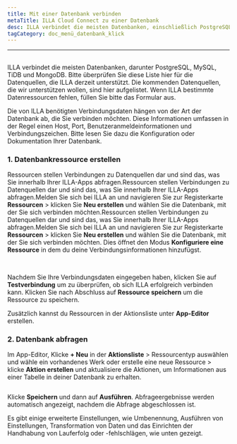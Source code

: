 ```yaml
---
title: Mit einer Datenbank verbinden
metaTitle: ILLA Cloud Connect zu einer Datenbank
desc: ILLA verbindet die meisten Datenbanken, einschließlich PostgreSQL, MySQL, TiDB und MongoDB
tagCategory: doc_menü_datenbank_klick
---
```


* * *

## <Heading hidden>Mit einer Datenbank verbinden</Heading>

ILLA verbindet die meisten Datenbanken, darunter PostgreSQL, MySQL, TiDB und MongoDB. Bitte überprüfen Sie diese Liste hier für die Datenquellen, die ILLA derzeit unterstützt. Die kommenden Datenquellen, die wir unterstützen wollen, sind hier aufgelistet. Wenn ILLA bestimmte Datenressourcen fehlen, füllen Sie bitte das Formular aus.

Die von ILLA benötigten Verbindungsdaten hängen von der Art der Datenbank ab, die Sie verbinden möchten. Diese Informationen umfassen in der Regel einen Host, Port, Benutzeranmeldeinformationen und Verbindungszeichen. Bitte lesen Sie dazu die Konfiguration oder Dokumentation Ihrer Datenbank.

### 1.  Datenbankressource erstellen

Ressourcen stellen Verbindungen zu Datenquellen dar und sind das, was Sie innerhalb Ihrer ILLA-Apps abfragen.Ressourcen stellen Verbindungen zu Datenquellen dar und sind das, was Sie innerhalb Ihrer ILLA-Apps abfragen.Melden Sie sich bei ILLA an und navigieren Sie zur Registerkarte **Ressourcen** > klicken Sie **Neu erstellen** und wählen Sie die Datenbank, mit der Sie sich verbinden möchten.Ressourcen stellen Verbindungen zu Datenquellen dar und sind das, was Sie innerhalb Ihrer ILLA-Apps abfragen.Melden Sie sich bei ILLA an und navigieren Sie zur Registerkarte **Ressourcen** > klicken Sie **Neu erstellen** und wählen Sie die Datenbank, mit der Sie sich verbinden möchten. Dies öffnet den Modus **Konfiguriere eine Ressource** in dem du deine Verbindungsinformationen hinzufügst.

<img
  src='https://cdn.illacloud.com/official-website/img/docs/connect/connect-database/resources.png'
  alt=""
/>
<img
  src='https://cdn.illacloud.com/official-website/img/docs/connect/connect-database/config.png'
  alt=""
/>

Nachdem Sie Ihre Verbindungsdaten eingegeben haben, klicken Sie auf **Testverbindung** um zu überprüfen, ob sich ILLA erfolgreich verbinden kann. Klicken Sie nach Abschluss auf **Ressource speichern** um die Ressource zu speichern.

Zusätzlich kannst du Ressourcen in der Aktionsliste unter **App-Editor** erstellen.

### 2.  Datenbank abfragen

Im App-Editor, Klicke **+ Neu** in der **Aktionsliste** > Ressourcentyp auswählen und wähle ein vorhandenes Werk oder erstelle eine neue Ressource > klicke **Aktion erstellen** und aktualisiere die Aktionen, um Informationen aus einer Tabelle in deiner Datenbank zu erhalten.

<img
  src='https://cdn.illacloud.com/official-website/img/docs/connect/connect-database/action.png'
  alt=""
/>

Klicke **Speichern** und dann auf **Ausführen**. Abfrageergebnisse werden automatisch angezeigt, nachdem die Abfrage abgeschlossen ist.

Es gibt einige erweiterte Einstellungen, wie Umbenennung, Ausführen von Einstellungen, Transformation von Daten und das Einrichten der Handhabung von Lauferfolg oder -fehlschlägen, wie unten gezeigt.

<img
  src='https://cdn.illacloud.com/official-website/img/docs/connect/connect-database/run.png'
  alt=""
/>
